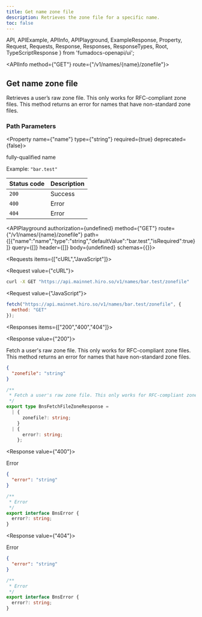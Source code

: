 ```yaml
---
title: Get name zone file
description: Retrieves the zone file for a specific name.
toc: false
---
```


  API,
  APIExample,
  APIInfo,
  APIPlayground,
  ExampleResponse,
  Property,
  Request,
  Requests,
  Response,
  Responses,
  ResponseTypes,
  Root,
  TypeScriptResponse
} from 'fumadocs-openapi/ui';

<Root>

<API>

<APIInfo method={"GET"} route={"/v1/names/{name}/zonefile"}>

## Get name zone file

Retrieves a user’s raw zone file. This only works for RFC-compliant zone files. This method returns an error for names that have non-standard zone files.
### Path Parameters

<Property name={"name"} type={"string"} required={true} deprecated={false}>

fully-qualified name

<span>Example: `"bar.test"`</span>

</Property>

| Status code | Description |
| :------ | :------ |
| `200` | Success |
| `400` | Error |
| `404` | Error |

<APIPlayground authorization={undefined} method={"GET"} route={"/v1/names/{name}/zonefile"} path={[{"name":"name","type":"string","defaultValue":"bar.test","isRequired":true}]} query={[]} header={[]} body={undefined} schemas={{}}>

</APIPlayground>

</APIInfo>

<APIExample>

<Requests items={["cURL","JavaScript"]}>

<Request value={"cURL"}>

```bash
curl -X GET "https://api.mainnet.hiro.so/v1/names/bar.test/zonefile"
```

</Request>

<Request value={"JavaScript"}>

```js
fetch("https://api.mainnet.hiro.so/v1/names/bar.test/zonefile", {
  method: "GET"
});
```

</Request>

</Requests>

<Responses items={["200","400","404"]}>

<Response value={"200"}>

Fetch a user's raw zone file. This only works for RFC-compliant zone files. This method returns an error for names that have non-standard zone files.

<ResponseTypes>

<ExampleResponse>

```json
{
  "zonefile": "string"
}
```

</ExampleResponse>

<TypeScriptResponse>

```ts
/**
 * Fetch a user's raw zone file. This only works for RFC-compliant zone files. This method returns an error for names that have non-standard zone files.
 */
export type BnsFetchFileZoneResponse =
  | {
      zonefile?: string;
    }
  | {
      error?: string;
    };
```

</TypeScriptResponse>

</ResponseTypes>

</Response>

<Response value={"400"}>

Error

<ResponseTypes>

<ExampleResponse>

```json
{
  "error": "string"
}
```

</ExampleResponse>

<TypeScriptResponse>

```ts
/**
 * Error
 */
export interface BnsError {
  error?: string;
}
```

</TypeScriptResponse>

</ResponseTypes>

</Response>

<Response value={"404"}>

Error

<ResponseTypes>

<ExampleResponse>

```json
{
  "error": "string"
}
```

</ExampleResponse>

<TypeScriptResponse>

```ts
/**
 * Error
 */
export interface BnsError {
  error?: string;
}
```

</TypeScriptResponse>

</ResponseTypes>

</Response>

</Responses>

</APIExample>

</API>

</Root>
